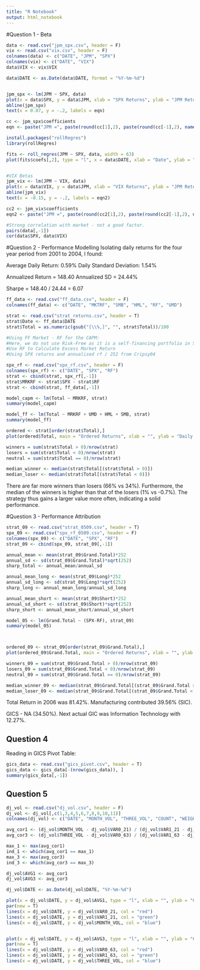 ```yaml
---
title: "R Notebook"
output: html_notebook
---
```


#Question 1 - Beta
```r
data <- read.csv("jpm_spx.csv", header = F)
vix <- read.csv("vix.csv", header = F)
colnames(data) <- c("DATE", "JPM", "SPX")
colnames(vix) <- c("DATE", "VIX")
data$VIX <- vix$VIX

data$DATE <- as.Date(data$DATE, format = "%Y-%m-%d")


jpm_spx <- lm(JPM ~ SPX, data)
plot(x = data$SPX, y = data$JPM, xlab = "SPX Returns", ylab = "JPM Returns", main = "JPM vs SPX Returns w/ Regression Line")
abline(jpm_spx)
text(x = 0.07, y = -.2, labels = eqn)

cc <- jpm_spx$coefficients
eqn <- paste("JPM =", paste(round(cc[1],2), paste(round(cc[-1],2), names(cc[-1]), sep=" * ", collapse=" + "), sep=" + "), "+ e")

install.packages("rollRegres")
library(rollRegres)

fits <- roll_regres(JPM ~ SPX, data, width = 63)
plot(fits$coefs[,2], type = "l", x = data$DATE, xlab = "Date", ylab = "Beta")


#VIX Betas
jpm_vix <- lm(JPM ~ VIX, data)
plot(x = data$VIX, y = data$JPM, xlab = "VIX Returns", ylab = "JPM Returns", main = "JPM vs VIX Returns w/ Regression Line")
abline(jpm_vix)
text(x = -0.15, y = -.2, labels = eqn2)

cc2 <- jpm_vix$coefficients
eqn2 <- paste("JPM =", paste(round(cc2[1],2), paste(round(cc2[-1],2), names(cc2[-1]), sep=" * ", collapse=" + "), sep=" + "), "+ e")

#Strong correlation with market - not a good factor. 
pairs(data[,-1])
cor(data$SPX, data$VIX)
```


#Question 2 - Performance Modelling
Isolating daily returns for the four year period from 2001 to 2004, I found:

Average Daily Return: 0.59%
Daily Standard Deviation: 1.54%

Annualized Return = 148.40
Annualized SD = 24.44%

Sharpe = 148.40 / 24.44 = 6.07

```r
ff_data <- read.csv("ff_data.csv", header = F)
colnames(ff_data) <- c("DATE", "MKTRF", "SMB", "HML", "RF", "UMD")

strat <- read.csv("strat_returns.csv", header = T)
strat$Date <- ff_data$DATE
strat$Total = as.numeric(gsub("[\\%,]", "", strat$Total))/100

#Using FF Market - RF for the CAPM:
#Here, we do not use Risk-Free as it is a self-financing portfolio in Sharpe
#Use RF to Calculate Excess Market Return
#Using SPX returns and annualised rf / 252 from Cripsy04

spx_rf <- read.csv("spx_rf.csv", header = F)
colnames(spx_rf) <- c("DATE", "SPX", "RF")
strat <- cbind(strat, spx_rf[,-1])
strat$MRKRF <- strat$SPX - strat$RF
strat <- cbind(strat, ff_data[,-1])

model_capm <- lm(Total ~ MRKRF, strat)
summary(model_capm)

model_ff <- lm(Total ~ MRKRF + UMD + HML + SMB, strat)
summary(model_ff)

ordered <- strat[order(strat$Total),]
plot(ordered$Total, main = "Ordered Returns", xlab = "", ylab = "Daily Return"); grid()

winners = sum(strat$Total > 0)/nrow(strat)
losers = sum(strat$Total < 0)/nrow(strat)
neutral = sum(strat$Total == 0)/nrow(strat)

median_winner <- median(strat$Total[(strat$Total > 0)])
median_loser <- median(strat$Total[(strat$Total < 0)])

```

There are far more winners than losers (66% vs 34%). Furthermore, the median of the winners is higher than that of the losers (1% vs -0.7%). The strategy thus gains a larger value more often, indicating a solid performance. 

#Question 3 - Performance Attribution
```r
strat_09 <- read.csv("strat_0509.csv", header = T)
spx_09 <- read.csv("spx_rf_0509.csv", header = F)
colnames(spx_09) <- c("DATE", "SPX", "RF")
strat_09 <- cbind(spx_09, strat_09[,-1])

annual_mean <- mean(strat_09$Grand.Total)*252
annual_sd <- sd(strat_09$Grand.Total)*sqrt(252)
sharp_total <- annual_mean/annual_sd

annual_mean_long <- mean(strat_09$Long)*252
annual_sd_long <- sd(strat_09$Long)*sqrt(252)
sharp_long <- annual_mean_long/annual_sd_long

annual_mean_short <- mean(strat_09$Short)*252
annual_sd_short <- sd(strat_09$Short)*sqrt(252)
sharp_short <- annual_mean_short/annual_sd_short

model_05 <- lm(Grand.Total ~ (SPX-RF), strat_09)
summary(model_05)



ordered_09 <- strat_09[order(strat_09$Grand.Total),]
plot(ordered_09$Grand.Total, main = "Ordered Returns", xlab = "", ylab = "Daily Return"); grid()

winners_09 = sum(strat_09$Grand.Total > 0)/nrow(strat_09)
losers_09 = sum(strat_09$Grand.Total < 0)/nrow(strat_09)
neutral_09 = sum(strat_09$Grand.Total == 0)/nrow(strat_09)

median_winner_09 <- median(strat_09$Grand.Total[(strat_09$Grand.Total > 0)])
median_loser_09 <- median(strat_09$Grand.Total[(strat_09$Grand.Total < 0)])
```

Total Return in 2006 was 81.42%. Manufacturing contributed 39.56% (SIC).

GICS - NA (34.50%). Next actual GIC was Information Technology with 12.27%. 

## Question 4
Reading in GICS Pivot Table:

```r


gics_data <- read.csv("gics_pivot.csv", header = T)
gics_data <- gics_data[-(nrow(gics_data)), ]
summary(gics_data[,-1])

```

## Question 5
```r
dj_vol <- read.csv("dj_vol.csv", header = F)
dj_vol <- dj_vol[,c(1,3,4,5,6,7,8,9,10,11)]
colnames(dj_vol) <- c("DATE", "MONTH_VOL", "THREE_VOL", "COUNT", "WEIGHT", "R","VAR1_21", "VAR0_21", "VAR1_63", "VAR0_63")

avg_cor1 <- (dj_vol$MONTH_VOL - dj_vol$VAR0_21) / (dj_vol$VAR1_21 - dj_vol$VAR0_21)
avg_cor3 <- (dj_vol$THREE_VOL - dj_vol$VAR0_63) / (dj_vol$VAR1_63 - dj_vol$VAR0_63)

max_1 <- max(avg_cor1)
ind_1 <- which(avg_cor1 == max_1)
max_3 <- max(avg_cor3)
ind_3 <- which(avg_cor3 == max_3)

dj_vol$AVG1 <- avg_cor1
dj_vol$AVG3 <- avg_cor3

dj_vol$DATE <- as.Date(dj_vol$DATE, "%Y-%m-%d")

plot(x = dj_vol$DATE, y = dj_vol$AVG1, type = "l", xlab = "", ylab = "Correlation", main = "1 Month Volatility Plot", ylim = c(0,1))
par(new = T)
lines(x = dj_vol$DATE, y = dj_vol$VAR0_21, col = "red")
lines(x = dj_vol$DATE, y = dj_vol$VAR1_21, col = "green")
lines(x = dj_vol$DATE, y = dj_vol$MONTH_VOL, col = "blue")


plot(x = dj_vol$DATE, y = dj_vol$AVG3, type = "l", xlab = "", ylab = "Correlation", main = "3 Month Volatility Plot", ylim = c(0,1))
par(new = T)
lines(x = dj_vol$DATE, y = dj_vol$VAR0_63, col = "red")
lines(x = dj_vol$DATE, y = dj_vol$VAR1_63, col = "green")
lines(x = dj_vol$DATE, y = dj_vol$THREE_VOL, col = "blue")
```
